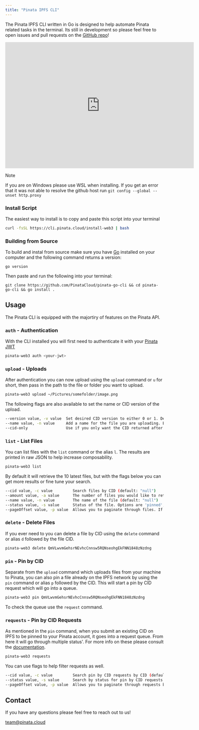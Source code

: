 ```yaml
---
title: "Pinata IPFS CLI"
---
```


The Pinata IPFS CLI written in Go is designed to help automate Pinata related tasks in the terminal. Its still in development so please feel free to open issues and pull requests on the [GitHub repo](https://github.com/PinataCloud/pinata-go-cli)!

<iframe
  width="600"
  height="400"
  src="https://www.youtube.com/embed/U42AGcLRKvo?si=Xo-SYT4BAK4ofAvu"
  title="YouTube video player"
  frameBorder="0"
  allow="accelerometer; autoplay; clipboard-write; encrypted-media; gyroscope; picture-in-picture"
  allowFullScreen
  style={{ width: '100%', borderRadius: '0.5rem' }}
></iframe>

> [!NOTE]
> If you are on Windows please use WSL when installing. If you get an error that it was not able to resolve the github host run `git config --global --unset http.proxy`

### Install Script

The easiest way to install is to copy and paste this script into your terminal

```bash
curl -fsSL https://cli.pinata.cloud/install-web3 | bash
```

### Building from Source

To build and instal from source make sure you have [Go](https://go.dev/) installed on your computer and the following command returns a version:

```
go version
```

Then paste and run the following into your terminal:

```
git clone https://github.com/PinataCloud/pinata-go-cli && cd pinata-go-cli && go install .
```

## Usage

The Pinata CLI is equipped with the majortiry of features on the Pinata API.

### `auth` - Authentication

With the CLI installed you will first need to authenticate it with your [Pinata JWT](/account-management/api-keys)

```bash
pinata-web3 auth <your-jwt>
```

### `upload` - Uploads

After authentication you can now upload using the `upload` command or `u` for short, then pass in the path to the file or folder you want to upload.

```bash
pinata-web3 upload ~/Pictures/somefolder/image.png
```

The following flags are also available to set the name or CID version of the upload.

```bash
--version value, -v value  Set desired CID version to either 0 or 1. Default is 1. (default: 1)
--name value, -n value     Add a name for the file you are uploading. By default it will use the filename on your system. (default: "nil")
--cid-only                 Use if you only want the CID returned after an upload (default: false)

```

### `list` - List Files

You can list files with the `list` command or the alias `l`. The results are printed in raw JSON to help increase composability.

```bash
pinata-web3 list
```

By default it will retrieve the 10 latest files, but with the flags below you can get more results or fine tune your search.

```bash
--cid value, -c value         Search files by CID (default: "null")
--amount value, -a value      The number of files you would like to return, default 10 max 1000 (default: "10")
--name value, -n value        The name of the file (default: "null")
--status value, -s value      Status of the file. Options are 'pinned', 'unpinned', or 'all'. Default: 'pinned' (default: "pinned")
--pageOffset value, -p value  Allows you to paginate through files. If your file amount is 10, then you could set the pageOffset to '10' to see the next 10 files. (default: "null")
```

### `delete` - Delete Files

If you ever need to you can delete a file by CID using the `delete` command or alias `d` followed by the file CID.

```bash
pinata-web3 delete QmVLwvmGehsrNEvhcCnnsw5RQNseohgEkFNN1848zNzdng
```

### `pin` - Pin by CID

Separate from the `upload` command which uploads files from your machine to Pinata, you can also pin a file already on the IPFS network by using the `pin` command or alias `p` followed by the CID. This will start a pin by CID request which will go into a queue.

```bash
pinata-web3 pin QmVLwvmGehsrNEvhcCnnsw5RQNseohgEkFNN1848zNzdng
```

To check the queue use the `request` command.

### `requests` - Pin by CID Requests

As mentioned in the `pin` command, when you submit an existing CID on IPFS to be pinned to your Pinata account, it goes into a request queue. From here it will go through multiple status'. For more info on these please consult the [documentation](/api-reference/endpoint/list-pin-by-cid-jobs).

```bash
pinata-web3 requests
```

You can use flags to help filter requests as well.

```bash
--cid value, -c value         Search pin by CID requests by CID (default: "null")
--status value, -s value      Search by status for pin by CID requests. See https://docs.pinata.cloud/reference/get_pinning-pinjobs for more info. (default: "null")
--pageOffset value, -p value  Allows you to paginate through requests by number of requests. (default: "null")
```

## Contact

If you have any questions please feel free to reach out to us!

[team@pinata.cloud](mailto:team@pinata.cloud)
